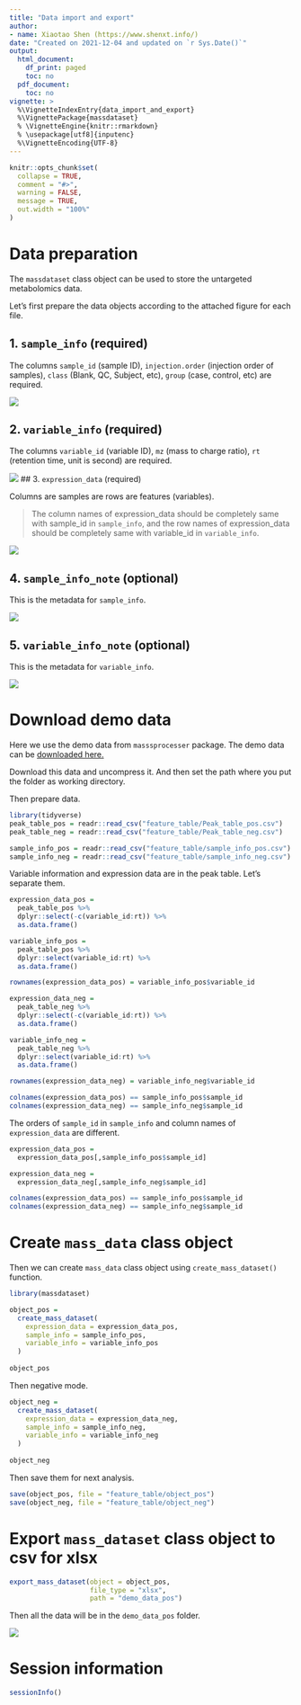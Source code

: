 ```yaml
---
title: "Data import and export"
author:
- name: Xiaotao Shen (https://www.shenxt.info/)
date: "Created on 2021-12-04 and updated on `r Sys.Date()`"
output:
  html_document:
    df_print: paged
    toc: no
  pdf_document:
    toc: no
vignette: >
  %\VignetteIndexEntry{data_import_and_export}
  %\VignettePackage{massdataset}
  % \VignetteEngine{knitr::rmarkdown}
  % \usepackage[utf8]{inputenc}
  %\VignetteEncoding{UTF-8}
---
```


```r
knitr::opts_chunk$set(
  collapse = TRUE,
  comment = "#>",
  warning = FALSE,
  message = TRUE,
  out.width = "100%"
)
```


# **Data preparation**

The `massdataset` class object can be used to store the untargeted metabolomics data.

Let's first prepare the data objects according to the attached figure for each file.

## 1. `sample_info` (required)

The columns `sample_id` (sample ID), `injection.order` (injection order of samples), `class` (Blank, QC, Subject, etc), `group` (case, control, etc) are required.

![](../man/figures/Screen Shot 2021-12-27 at 2.56.52 PM.png)

## 2. `variable_info` (required)

The columns `variable_id` (variable ID), `mz` (mass to charge ratio), `rt` (retention time, unit is second) are required.

![](../man/figures/Screen Shot 2021-12-27 at 3.00.14 PM.png)
## 3. `expression_data` (required)

Columns are samples are rows are features (variables). 

> The column names of expression_data should be completely same with sample_id in `sample_info`, and the row names of expression_data should be completely same with variable_id in `variable_info`.

![](../man/figures/Screen Shot 2021-12-27 at 3.02.18 PM.png)

## 4. `sample_info_note` (optional)

This is the metadata for `sample_info`. 

![](../man/figures/Screen Shot 2021-12-27 at 3.09.42 PM.png)

## 5. `variable_info_note` (optional)

This is the metadata for `variable_info`.

![](../man/figures/Screen Shot 2021-12-27 at 3.09.42 PM.png)

# **Download demo data**

Here we use the demo data from `masssprocesser` package. The demo data can be [downloaded here.](https://drive.google.com/file/d/1sFIkiX7EQsEeXZ2p6cZZGJHeLibzvPIs/view?usp=sharing)

Download this data and uncompress it. And then set the path where you put the folder as working directory.

Then prepare data.

```r
library(tidyverse)
peak_table_pos = readr::read_csv("feature_table/Peak_table_pos.csv")
peak_table_neg = readr::read_csv("feature_table/Peak_table_neg.csv")

sample_info_pos = readr::read_csv("feature_table/sample_info_pos.csv")
sample_info_neg = readr::read_csv("feature_table/sample_info_neg.csv")
```

Variable information and expression data are in the peak table. Let's separate them.

```r
expression_data_pos = 
  peak_table_pos %>% 
  dplyr::select(-c(variable_id:rt)) %>% 
  as.data.frame()

variable_info_pos = 
  peak_table_pos %>% 
  dplyr::select(variable_id:rt) %>% 
  as.data.frame()

rownames(expression_data_pos) = variable_info_pos$variable_id

expression_data_neg = 
  peak_table_neg %>% 
  dplyr::select(-c(variable_id:rt)) %>% 
  as.data.frame()

variable_info_neg = 
  peak_table_neg %>% 
  dplyr::select(variable_id:rt) %>% 
  as.data.frame()

rownames(expression_data_neg) = variable_info_neg$variable_id

colnames(expression_data_pos) == sample_info_pos$sample_id
colnames(expression_data_neg) == sample_info_neg$sample_id
```

The orders of `sample_id` in `sample_info` and column names of `expression_data` are different.


```r
expression_data_pos = 
  expression_data_pos[,sample_info_pos$sample_id]

expression_data_neg = 
  expression_data_neg[,sample_info_neg$sample_id]

colnames(expression_data_pos) == sample_info_pos$sample_id
colnames(expression_data_neg) == sample_info_neg$sample_id
```


# **Create `mass_data` class object**

Then we can create `mass_data` class object using `create_mass_dataset()` function.

```r
library(massdataset)

object_pos =
  create_mass_dataset(
    expression_data = expression_data_pos,
    sample_info = sample_info_pos,
    variable_info = variable_info_pos
  )
  
object_pos
```

Then negative mode.

```r
object_neg =
  create_mass_dataset(
    expression_data = expression_data_neg,
    sample_info = sample_info_neg,
    variable_info = variable_info_neg
  )
  
object_neg
```

Then save them for next analysis.

```r
save(object_pos, file = "feature_table/object_pos")
save(object_neg, file = "feature_table/object_neg")
```


# **Export `mass_dataset` class object to csv for xlsx**

```r
export_mass_dataset(object = object_pos,
                    file_type = "xlsx",
                    path = "demo_data_pos")
```

Then all the data will be in the `demo_data_pos` folder.

![](../man/figures/Screen Shot 2021-12-27 at 3.33.20 PM.png)

# **Session information**

```r
sessionInfo()
```
